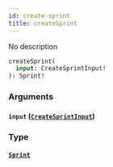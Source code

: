 ```yaml
---
id: create-sprint
title: createSprint
---
```



No description

```graphql
createSprint(
  input: CreateSprintInput!
): Sprint!
```


### Arguments

#### `input` ([`CreateSprintInput`](../../references/inputs/create-sprint-input))




### Type

#### [`Sprint`](../../references/objects/sprint) 






